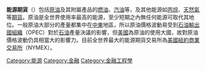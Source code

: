 {{Multiple issues|
{{Unreferenced|time=2022-02-09T22:08:31+00:00}}
{{Orphan|time=2022-02-09T22:09:04+00:00}}
}}
'''能源期貨'''（{{lang-en|energy futures}}）包括[[原油|原油]]及其附屬產品的[[燃油|燃油]]、[[汽油|汽油]]等，及其他能源如[[丙烷|丙烷]]、[[天然氣|天然氣]]等[[期貨|期貨]]。原油是全世界使用率最高的能源，至少短期之內無任何能源可取代其地位。一般原油大部分的產量都集中在[[中東|中東]]地區，所以原油價格波動易受到[[石油輸出國組織|石油輸出國組織]]（OPEC）對於[[石油|石油]]產量決議的影響，但[[美國|美國]]為原油的使用大國，故對原油價格波動仍具相當大的影響力。目前全世界最大的能源期貨交易所為[[美國紐約商業交易所|美國紐約商業交易所]]（NYMEX）。

[[Category:能源|Category:能源]]
[[Category:金融|Category:金融]]
[[Category:金融工程學|Category:金融工程學]]